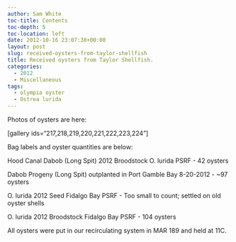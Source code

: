 ```yaml
---
author: Sam White
toc-title: Contents
toc-depth: 5
toc-location: left
date: 2012-10-16 23:07:38+00:00
layout: post
slug: received-oysters-from-taylor-shellfish
title: Received oysters from Taylor Shellfish.
categories:
  - 2012
  - Miscellaneous
tags:
  - olympia oyster
  - Ostrea lurida
---
```


Photos of oysters are here:

[gallery ids="217,218,219,220,221,222,223,224"]

Bag labels and oyster quantities are below:

Hood Canal Dabob (Long Spit) 2012 Broodstock O. lurida PSRF - 42 oysters

Dabob Progeny (Long Spit) outplanted in Port Gamble Bay 8-20-2012 - ~97 oysters

O. lurida 2012 Seed Fidalgo Bay PSRF - Too small to count; settled on old oyster shells

O. lurida 2012 Broodstock Fidalgo Bay PSRF - 104 oysters

All oysters were put in our recirculating system in MAR 189 and held at 11C.
